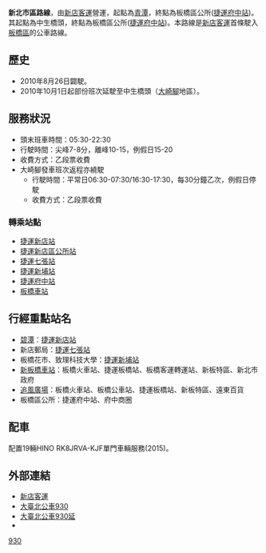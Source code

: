 {{Infobox Bus Route
| number = 新北市區930路線
| image = [[File:新店客運_351-U6_930.jpg|350px]]<BR/>[[File:FAB-727_930.jpg|2016 HINO RK8JRVA-KJF]]
| bgcolor = white
| fontcolor = red
| system = [[台北聯營公車|新北市區]]
| manager = 新北市政府交通局
| operator = [[新店客運|新店客運]]
| garage = 青潭站
| garage1 =
| vehicle =
| start = 北宜新烏路口、中生橋頭
| via ={{BS-map
|title=新北市區公車930路線站牌
|legend=0
|lua=1
|collapse = yes
|map=
! !~~【930延駛大崎腳路線】
! !\KBHFa~~'''中生橋頭'''
! !\BHF~~大崎腳
! !\BHF~~青潭廠 
! !\BHF~~郵政橋
! !\BHF~~青潭國小一
【930正線路線】! !\BHF(L)g~~青潭國小
'''[[新店客運|新店客運]]新店站'''! !KBHFa\BHF~~青潭新村
[[青潭|青潭]](新烏路)! !BHF\BHF~~土銀訓練中心
BS2l\BS2r
BHF(R)f~~[[青潭|青潭]](北宜路)
BHF(L)g~~南青宮
BHF~~[[青潭|青潭]]一
BHF~~新店國小
BHF~~文山國中
BHF~~[[碧潭|碧潭]]
BHF~~{{rint|tw|trtc}}[[新店站_(新北市)|捷運新店站]](北新路)
BHF~~[[碧潭|碧潭]]橋頭
BHF~~檳榔路
BHF~~{{rint|tw|trtc}}[[新店區公所站|捷運新店區公所站]](北新)
BHF~~七張(北新路)
BHF~~{{rint|tw|trtc}}[[七張站|捷運七張站]]
BHF~~新店郵局
BHF~~民族北新路口
BHF~~大豐國小
BHF~~民族路
BHF~~[[天主教耕莘醫療財團法人|耕莘醫院]](民族路)
BHF~~二十張路
BHF~~二十張路口
BHF~~花開富貴
BHF~~遠東工業城
BHF~~[[新北市私立莊敬高級工業家事職業學校|莊敬中學]]
hSTRae~~[[秀朗橋|<span style="color:green;">秀朗橋</span>]]
hSTRae~~{{red|[[File:TW_PHW64.svg|20px]] 快速公路(快速公路不停靠)}}
BHF~~板橋花市
BHF(R)f~~{{rint|tw|trtc}}[[新埔站_(新北市)|捷運新埔站]]
BHF~~[[致理科技大學|致理科技大學]]
BHF~~中山國中
BHF~~{{rint|tw|trtc}}{{rint|tw|thsr}}{{rint|tw|tra}}[[板橋車站_(臺灣)|板橋車站]](文化路)
BHF~~ 萬坪公園
BS2+l\BS2+r
STR\BHF(L)g~~[[板橋區_(台灣)|板橋區]]公所([[府中站_(臺灣)|捷運府中站]])
STR\BHF(L)g~~{{rint|tw|trtc}}[[府中站_(臺灣)|捷運府中站]](府中路)
STRl\STRr
}}
| via1 = 
| end = [[板橋區_(台灣)|板橋區]]公所([[府中站_(臺灣)|捷運府中站]])
| length =
| level = 05:30～22:30
| level1 =
| frequency =平日尖峰：7-8分鐘<br>平日離峰：10-15分鐘<br>例假日：15-20分鐘<br>延駛大崎腳班次<br>平日：
0630 0700 0730 1630 1700 1730<br>例假日：停駛
| frequency1 = 
| time =
| fare = 一段票
| section_fare_1=
| section_fare_buffer_1 =
| section_fare_2=
| section_fare_buffer_2 =
| other_route =
| compete =
}}
'''新北市區{{red|930}}路線'''，由[[新店客運|新店客運]]營運，起點為[[青潭|青潭]]，終點為板橋區公所([[府中站_(臺灣)|捷運府中站]])。其起點為中生橋頭，終點為板橋區公所([[府中站_(臺灣)|捷運府中站]])。本路線是[[新店客運|新店客運]]首條駛入[[板橋區_(台灣)|板橋區]]的公車路線。

==歷史==
* 2010年8月26日闢駛。
* 2010年10月1日起部份班次延駛至中生橋頭（[[大崎腳|大崎腳]]地區）。

==服務狀況==
*頭末班車時間：05:30-22:30
*行駛時間：尖峰7-8分，離峰10-15，例假日15-20
*收費方式：乙段票收費
*大崎腳發車班次返程亦繞駛
**行駛時間：平常日06:30-07:30/16:30-17:30，每30分鐘乙次，例假日停駛
**收費方式：乙段票收費

===轉乘站點===
*[[新店站_(新北市)|捷運新店站]]
*[[新店區公所站|捷運新店區公所站]]
*[[七張站|捷運七張站]]
*[[新埔站_(新北市)|捷運新埔站]]
*[[府中站_(臺灣)|捷運府中站]]
*[[板橋車站_(臺灣)|板橋車站]]

==行經重點站名==
*[[碧潭|碧潭]]：[[捷運新店站|捷運新店站]]
*新店郵局：[[捷運七張站|捷運七張站]]
*板橋花市、致理科技大學：[[捷運新埔站|捷運新埔站]]
*[[新板橋車站|新板橋車站]]：板橋火車站、捷運板橋站、板橋客運轉運站、新板特區、新北市政府
*[[追風廣場|追風廣場]]：板橋火車站、板橋公車站、捷運板橋站、新板特區、遠東百貨
*板橋區公所：捷運府中站、府中商圈

==配車==
配置19輛HINO RK8JRVA-KJF單門車輛服務(2015)。

==外部連結==
*[http://www.sindianbus.com.tw/ 新店客運] {{Wayback|url=http://www.sindianbus.com.tw/ |date=20111219192839 }} 
*[https://ebus.gov.taipei/EBus/VsSimpleMap?gb=0&routeid=0400093000 大臺北公車930]
*[https://ebus.gov.taipei/EBus/VsSimpleMap?gb=0&routeid=0400093070 大臺北公車930延]
*{{facebook|TransTaipei|暢行台北公車客運資訊站}}

{{新北市區公車路線}}
{{台北聯營公車路線}}
{{台北聯營公車}}

[[Category:新北市區公車路線|930]]